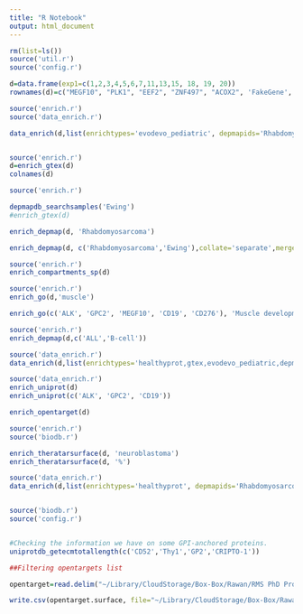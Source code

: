 ```yaml
---
title: "R Notebook"
output: html_document
---
```


```r
rm(list=ls())
source('util.r')
source('config.r')

```

```r
d=data.frame(exp1=c(1,2,3,4,5,6,7,11,13,15, 18, 19, 20))
rownames(d)=c("MEGF10", "PLK1", "EEF2", "ZNF497", "ACOX2", 'FakeGene','FakeGene2', "TSPAN6",'EPHA5','EPHA2', 'ALK', 'CD19', 'LCAM1')

```

```r
source('enrich.r')
source('data_enrich.r')

data_enrich(d,list(enrichtypes='evodevo_pediatric', depmapids='Rhabdomyosarcoma', goids='Notch binding', go_collate='merge'))



```


```r
source('enrich.r')
d=enrich_gtex(d)
colnames(d)
```

```r
source('enrich.r')

depmapdb_searchsamples('Ewing')
#enrich_gtex(d)

enrich_depmap(d, 'Rhabdomyosarcoma')

enrich_depmap(d, c('Rhabdomyosarcoma','Ewing'),collate='separate',mergefunc=mean)

```

```r
source('enrich.r')
enrich_compartments_sp(d)
```


```r
source('enrich.r')
enrich_go(d,'muscle')

enrich_go(c('ALK', 'GPC2', 'MEGF10', 'CD19', 'CD276'), 'Muscle development')
```


```r

source('enrich.r')
enrich_depmap(d,c('ALL','B-cell'))
```

```r
source('data_enrich.r')
data_enrich(d,list(enrichtypes='healthyprot,gtex,evodevo_pediatric,depmap,compartments_sp,cirfess_spc,go', depmapids='Rhabdomyosarcoma', goids='Notch binding', go_collate='merge'))
```

```r
source('data_enrich.r')
enrich_uniprot(d)
enrich_uniprot(c('ALK', 'GPC2', 'CD19'))
```


```r
enrich_opentarget(d)
```


```r
source('enrich.r')
source('biodb.r')

enrich_theratarsurface(d, 'neuroblastoma')
enrich_theratarsurface(d, '%')

```

```r
source('data_enrich.r')
data_enrich(d,list(enrichtypes='healthyprot', depmapids='Rhabdomyosarcoma', goids='Notch binding', go_collate='merge'))
```


```r

```
```r
source('biodb.r')
source('config.r')


#Checking the information we have on some GPI-anchored proteins.
uniprotdb_getecmtotallength(c('CD52','Thy1','GP2','CRIPTO-1'))

##Filtering opentargets list 

opentarget=read.delim("~/Library/CloudStorage/Box-Box/Rawan/RMS PhD Project/RMS_DIA/Databases/pmtl_v3.0.csv", sep=",")

write.csv(opentarget.surface, file="~/Library/CloudStorage/Box-Box/Rawan/RMS PhD Project/RMS_DIA/Databases/opentarget.surfaceprotonly.csv", row.names = F, quote = F)




```